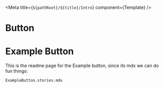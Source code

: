 
<Meta title={`${pathRoot}/${title}/Intro`} component={Template} />

# Button

<style>
  {`
    .example {
      border: 1px solid red;
    }
  `}
</style>

# Example Button

This is the readme page for the Example button, since its mdx we can do fun things:

<code>ExampleButton.stories.mdx</code>

<br />

<div className="example">
<Template label="Text" />
</div>


<br />


## Story structure

* Playground - add edit amend options here
* Features - Use this to highlight certain features components have
* Standards - if there are any standard configurations we use for things then inlude them in this section


## Badge options

* "beta", "deprecated", "stable" & "releaseCandidate"